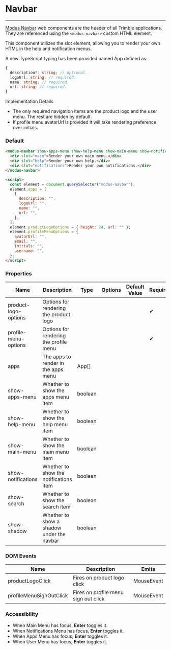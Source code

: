 
# Navbar

---

[Modus Navbar](https://modus.trimble.com/components/navbar/) web components are the header of all Trimble applications. They are referenced using the `<modus-navbar>` custom HTML element.

This component utilizes the slot element, allowing you to render your own HTML in the help and notification menus.

A new TypeScript typing has been provided named App defined as:

```ts
{
  description?: string; // optional.
  logoUrl: string; // required.
  name: string; // required.
  url: string; // required.
}
```

Implementation Details

- The only required navigation items are the product logo and the user menu. The rest are hidden by default.
- If profile menu avatarUrl is provided it will take rendering preference over initials.

### Default

<Story id="components-navbar--default" />

```html
<modus-navbar show-apps-menu show-help-menu show-main-menu show-notifications>
  <div slot="main">Render your own main menu.</div>
  <div slot="help">Render your own help.</div>
  <div slot="notifications">Render your own notifications.</div>
</modus-navbar>

<script>
  const element = document.querySelector("modus-navbar");
  element.apps = [
    {
      description: "",
      logoUrl: "",
      name: "",
      url: "",
    },
  ];
  element.productLogoOptions = { height: 24, url: "" };
  element.profileMenuOptions = {
    avatarUrl: "",
    email: "",
    initials: "",
    username: "",
  };
</script>
```

### Properties

<section>
  <table>
    <thead>
      <tr>
        <th>Name</th>
        <th>Description</th>
        <th>Type</th>
        <th>Options</th>
        <th>Default Value</th>
        <th>Required</th>
      </tr>
    </thead>
    <tbody>
      <tr>
        <td>product-logo-options</td>
        <td>Options for rendering the product logo</td>
        <td></td>
        <td></td>
        <td></td>
        <td>
          <span class="material-icons">&#10004;</span>
        </td>
      </tr>
      <tr>
        <td>profile-menu-options</td>
        <td>Options for rendering the profile menu</td>
        <td></td>
        <td></td>
        <td></td>
        <td>
          <span class="material-icons">&#10004;</span>
        </td>
      </tr>
      <tr>
        <td>apps</td>
        <td>The apps to render in the apps menu</td>
        <td>App[]</td>
        <td></td>
        <td></td>
        <td></td>
      </tr>
      <tr>
        <td>show-apps-menu</td>
        <td>Whether to show the apps menu item</td>
        <td>boolean</td>
        <td></td>
        <td></td>
        <td></td>
      </tr>
      <tr>
        <td>show-help-menu</td>
        <td>Whether to show the help menu item</td>
        <td>boolean</td>
        <td></td>
        <td></td>
        <td></td>
      </tr>
      <tr>
        <td>show-main-menu</td>
        <td>Whether to show the main menu item</td>
        <td>boolean</td>
        <td></td>
        <td></td>
        <td></td>
      </tr>
      <tr>
        <td>show-notifications</td>
        <td>Whether to show the notifications item</td>
        <td>boolean</td>
        <td></td>
        <td></td>
        <td></td>
      </tr>
      <tr>
        <td>show-search</td>
        <td>Whether to show the search item</td>
        <td>boolean</td>
        <td></td>
        <td></td>
        <td></td>
      </tr>
      <tr>
        <td>show-shadow</td>
        <td>Whether to show a shadow under the navbar</td>
        <td>boolean</td>
        <td></td>
        <td></td>
        <td></td>
      </tr>
    </tbody>
  </table>
</section>

### DOM Events

<section>
  <table>
    <thead>
      <tr>
        <th>Name</th>
        <th>Description</th>
        <th>Emits</th>
      </tr>
    </thead>
    <tbody>
      <tr>
        <td>productLogoClick</td>
        <td>Fires on product logo click</td>
        <td>MouseEvent</td>
      </tr>
      <tr>
        <td>profileMenuSignOutClick</td>
        <td>Fires on profile menu sign out click</td>
        <td>MouseEvent</td>
      </tr>
    </tbody>
  </table>
</section>

### Accessibility

- When Main Menu has focus, **Enter** toggles it.
- When Notifications Menu has focus, **Enter** toggles it.
- When Apps Menu has focus, **Enter** toggles it.
- When User Menu has focus, **Enter** toggles it.
